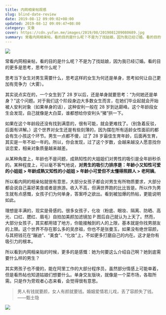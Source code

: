 ```yaml
---
title: 内网相亲帖观感
slug: blind-date-review
date: 2019-08-12 09:09:02+08:00
updated: 2019-08-12 09:09:47+08:00
category: 文章
cover: https://cdn.yufan.me/images/2019/08/2019081209080689.jpg
summary: 常看内网相亲帖，看的目的是什么呢？不是为了找姑娘，因为我已经订婚。看的目的更多是思考，思考什么呢？
---
```


![](https://cdn.yufan.me/images/2019/08/2019081209080360.jpg)

常看内网相亲帖，看的目的是什么呢？不是为了找姑娘，因为我已经订婚。看的目的更多是思考，思考什么呢？

思考当下女生对男生需要什么，思考这样的女生为何还是单身，思考如何让自己更加有竞争力（大雾）。

其实说点实在的，一个女生到了 28 岁以后，还是单身就要思考：“为何她还是单身？”这个问题。对于我们这个阶段身边大多数女生而言，在她们毕业起就会开始被人安利对象（如果单身的话），这种安利一般在 28 岁到达巅峰。这个年龄段女生会发现，自己就像是大白菜，谁都想给你安利头“猪”拱一下。

如果在这个年龄段还没有找到满意的，很有可能，就会更难找了。（别急着反驳，后面有详解。）这个世界对女生还是有些刻薄的，因为摆在所有适龄女性面前的都会有生小孩这个环节。男生一点都不傻，过了 28 岁最佳生育年龄，后面再生育，其实是一年不如一年的。所以，你会发现，过了这个岁数，会越来越没人愿意找你谈恋爱，相亲对象质量越来越差。

从某种角度上，年龄也不是问题，成熟知性的大姐姐们对男性的吸引是全年龄秒杀的。某种程度上，可以毫不客气地说，**对男生的吸引力排序是：年龄小又知性可爱的小姐姐 > 年龄成熟又知性的小姐姐 > 年龄小可爱但不太懂得照顾人 > 老阿姨**。

所以看内网的相亲帖就很有意思，大部分女孩子都会对男生有所物质要求，大部分都会说自己喜好美食或者是旅游。收入不高，但满世界跑的比比皆是。所以作为男生就有点感慨，女孩子们为何单身，答案呼之欲出。看到被加爆的热帖，更能说明如此。

理想是丰满的，现实是骨感的。很多女孩子，化妆（粉底、眼妆、隔离、防晒、高光、口红、腮红、眉毛）自拍加美颜加滤镜加 P 图后自己就认为上天了。然而，大部分女孩子，其实都用错了地方，你能接触到的人的上限，基本就是你找男朋友的上限。这个世界不存在那么多的吴彦祖，你也不是张曼玉，如果没有绝世容颜，与其把钱花在“蹦迪”、“美食”、“化妆”上，不如更多打磨自己的内在。这才是你有吸引力的根本。

所以看到内网相亲贴的时候，更多的是感慨：她为何要这么介绍自己啊？她到底需要什么样的男生？

其实男孩子也不傻的，能在阿里工作的大部分程序员，虽然部分情感上可能单着，但是看热帖也知道姑娘们想要什么。单身交友版块，就像是一个菜市场，各取所需。只是作为旁观者心态来看，会觉得很有意思。

> 男人有钱就要颜，女人有颜就要钱。婚姻爱情若儿戏，丢了容颜失了钱。 ——甄士隐

![](https://cdn.yufan.me/images/2019/08/2019081209080689.jpg)
